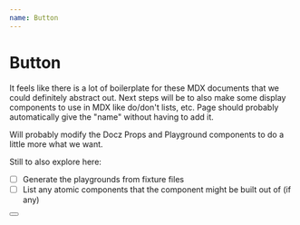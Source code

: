 ```yaml
---
name: Button
---
```



# Button

It feels like there is a lot of boilerplate for these MDX documents that we could definitely abstract out. Next steps will be to also make some display components to use in MDX like do/don't lists, etc. Page should probably automatically give the "name" without having to add it.

Will probably modify the Docz Props and Playground components to do a little more what we want.

Still to also explore here:

- [ ] Generate the playgrounds from fixture files
- [ ] List any atomic components that the component might be built out of (if any)

<Props of={Button} />

<Playground>
  <Button greeting='Sup' name='Alexa' />
</Playground>
